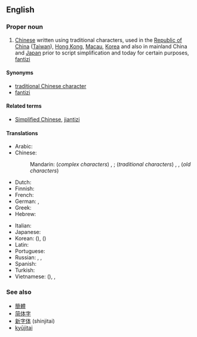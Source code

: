 ==English==
{{wikipedia}}

===Proper noun===
{{en-proper noun|sg=[[traditional|Traditional]] [[Chinese]]}}

# [[Chinese]] written using traditional characters, used in the [[Republic of China]] ([[Taiwan]]), [[Hong Kong]], [[Macau]], [[Korea]] and also in mainland China and [[Japan]] prior to script simplification and today for certain purposes, [[fantizi]]

====Synonyms====
* [[traditional Chinese character]]
* [[fantizi]]

====Related terms====
* [[Simplified Chinese]], [[jiantizi]]

====Translations====
{{trans-top|Chinese written using traditional characters}}
* Arabic: {{t|ar|حروف صينية تقليدية|m|p|tr=Huruuf Siníyya taqalidíyya}}
* Chinese:
*: Mandarin: (''complex characters'') {{t-|cmn|繁體字|sc=Hani}},  {{t-|cmn|繁体字|tr=fántǐzì|sc=Hani}};  (''traditional characters'') {{t-|cmn|正體字|sc=Hani}},  {{t-|cmn|正体字|tr=zhèngtǐzì|sc=Hani}}, (''old characters'') {{t-|cmn|老字|tr=lǎozì|sc=Hani}}
* Dutch: {{t|nl|traditionele Chinees}}
* Finnish: {{t|fi|perinteinen kiina}}
* French: {{t|fr|chinois traditionnel|m}}
* German: {{t|de|traditionelles Chinesisch|n}},  {{t|de|Langzeichen|n}}
* Greek: {{t|el|τα παραδοσιακά κινέζικα|tr=ta paradosiaká kinézika}}
* Hebrew: {{t|he|סינית מסורתית}}
{{trans-mid}}
* Italian: {{t+|it|cinese tradizionale}}
* Japanese: {{t+|ja|繁体字|tr=はんたいじ, hantaiji}}
* Korean: {{t|ko|번체자|tr=beoncheja|sc=Hang}} ({{t+|ko|繁體字|sc=Hani}}),  {{t|ko|정체자|tr=jeongcheja|sc=Hang}} ({{t+|ko|正體字|sc=Hani}})
* Latin: {{t|la|lingua sinica traditionalis|f}}
* Portuguese: {{t|pt|chinês tradicional|m}}
* Russian: {{t|ru|традиционный китайский|m|tr=tradiciónny kitáyskij}},  {{t|ru|традиционный иероглиф|m|tr=tradiciónny ieróglif}},  {{t|ru|фаньтицзы|m|tr=fan'tíczy}} {{indeclinable}}
* Spanish: {{t|es|chino tradicional|m}}
* Turkish: {{t|tr|Geleneksel Çince}}
* Vietnamese: {{t|vi|phồn thể tự|xs=Vietnamese}} ({{t-|vi|繁體字|sc=Hani|xs=Vietnamese}}),  {{t|vi|Chữ Hán phồn thể|xs=Vietnamese}},  {{t|vi|Chữ Hán chính thể|xs=Vietnamese}}
{{trans-bottom}}

===See also===
* [[簡體]]
* [[简体字]]
* [[新字体]] (shinjitai)
* [[kyūjitai]]